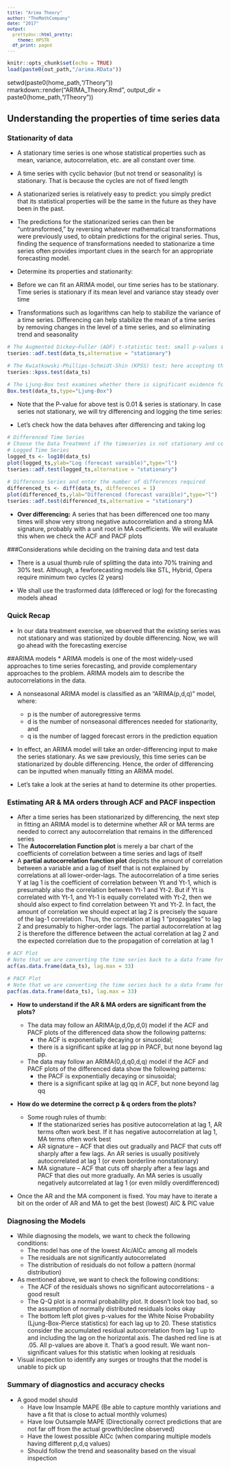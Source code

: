 ```yaml
---
title: "Arima Theory"
author: "TheMathCompany"
date: "2017"
output: 
  prettydoc::html_pretty:
    theme: HPSTR
  df_print: paged
---
```

 
  <style type="text/css">
  
  body, td {
    font-size: 14px;
  }
code.r{
  font-size: 12px;
}
pre {
  font-size: 12px
}
</style>

```r
knitr::opts_chunk$set(echo = TRUE)
load(paste0(out_path,"/arima.RData"))
```


setwd(paste0(home_path,"/Theory"))
rmarkdown::render("ARIMA_Theory.Rmd", output_dir = paste0(home_path,"/Theory"))



## Understanding the properties of time series data
### Stationarity of data 

 * A stationary time series is one whose statistical properties such as mean, variance, autocorrelation, etc. are all constant over time.
 * A time series with cyclic behavior (but not trend or seasonality) is stationary. That is because the cycles are not of fixed length
 * A stationarized series is relatively easy to predict: you simply predict that its statistical properties will be the same in the future as they have been in the past.
 * The predictions for the stationarized series can then be "untransformed," by reversing whatever mathematical transformations were previously used, to obtain predictions for the original series. Thus, finding the sequence of transformations needed to stationarize a time series often provides important clues in the search for an appropriate forecasting model.


 * Determine its properties and stationarity: 

* Before we can fit an ARIMA model, our time series has to be stationary. Time series is stationary if its mean level and variance stay steady over time

* Transformations such as logarithms can help to stabilize the variance of a time series. Differencing can help stabilize the mean of a time series by removing changes in the level of a time series, and so eliminating trend and seasonality

```r
# The Augmented Dickey–Fuller (ADF) t-statistic test: small p-values suggest the data is stationary and doesn’t need to be differenced stationarity
tseries::adf.test(data_ts,alternative = "stationary")

# The Kwiatkowski-Phillips-Schmidt-Shin (KPSS) test; here accepting the null hypothesis means that the series is stationarity, and small p-values suggest that the series is not stationary and a differencing is required
tseries::kpss.test(data_ts)

# The Ljung-Box test examines whether there is significant evidence for non-zero correlations at lags 1-20. Small p-values (i.e., less than 0.05) suggest that the series is stationary.
Box.test(data_ts,type="Ljung-Box")
```

* Note that the P-value for above test is 0.01 & series is stationary. In case series not stationary, we will try differencing and logging the time series:

* Let's check how the data behaves after differencing and taking log
```r
# Differenced Time Series
# Choose the Data Treatment if the timeseries is not stationary and convert the timeseries accordingly
# Logged Time Series
logged_ts <- log10(data_ts)
plot(logged_ts,ylab="Log (forecast varaible)",type="l")
tseries::adf.test(logged_ts,alternative = "stationary")

# Difference Series and enter the number of differences required
differenced_ts <- diff(data_ts, differences = 1)
plot(differenced_ts,ylab="Differenced (forecast varaible)",type="l")
tseries::adf.test(differenced_ts,alternative = "stationary")
```

* **Over differencing:** A series that has been differenced one too many times will show very strong negative autocorrelation and a strong MA signature, probably with a unit root in MA coefficients. We will evaluate this when we check the ACF and PACF plots

###Considerations while deciding on the training data and test data

* There is a usual thumb rule of splitting the data into 70% training and 30% test. Although, a fewforecasting models like STL, Hybrid, Opera require minimum two cycles (2 years)

* We shall use the trasformed data (differeced or log) for the forecasting models ahead

### Quick Recap

* In our data treatment exercise, we observed that the existing series was not stationary and was stationized by double differencing. Now, we will go ahead with the forecasting exercise

##ARIMA models
* ARIMA models is one of the most widely-used approaches to time series forecasting, and provide complementary approaches to the problem. ARIMA models aim to describe the autocorrelations in the data.

* A nonseasonal ARIMA model is classified as an "ARIMA(p,d,q)" model, where:
    + p is the number of autoregressive terms
    + d is the number of nonseasonal differences needed for stationarity, and
    + q is the number of lagged forecast errors in the prediction equation

* In effect, an ARIMA model will take an order-differencing input to make the series stationary. As we saw previously, this time series can be stationarized by double differencing. Hence, the order of differencing can be inputted when manually fitting an ARIMA model.

* Let's take a look at the series at hand to determine its other properties.

### Estimating AR & MA orders through ACF and PACF inspection

* After a time series has been stationarized by differencing, the next step in fitting an ARIMA model is to determine whether AR or MA terms are needed to correct any autocorrelation that remains in the differenced series
* The **Autocorrelation Function plot** is merely a bar chart of the coefficients of correlation between a time series and lags of itself
* A **partial autocorrelation function plot** depicts the amount of correlation between a variable and a lag of itself that is not explained by correlations at all lower-order-lags. The autocorrelation of a time series Y at lag 1 is the coefficient of correlation between Yt and Yt-1, which is presumably also the correlation between Yt-1 and Yt-2. But if Yt is correlated with Yt-1, and Yt-1 is equally correlated with Yt-2, then we should also expect to find correlation between Yt and Yt-2. In fact, the amount of correlation we should expect at lag 2 is precisely the square of the lag-1 correlation. Thus, the correlation at lag 1 "propagates" to lag 2 and presumably to higher-order lags. The partial autocorrelation at lag 2 is therefore the difference between the actual correlation at lag 2 and the expected correlation due to the propagation of correlation at lag 1

```r
# ACF Plot
# Note that we are converting the time series back to a data frame for the ACF function to interpret it as observations
acf(as.data.frame(data_ts), lag.max = 33)

# PACF Plot
# Note that we are converting the time series back to a data frame for the PACF function to interpret it as observations
pacf(as.data.frame(data_ts), lag.max = 33)
```

* **How to understand if the AR & MA orders are significant from the plots?**

    + The data may follow an ARIMA(p,d,0p,d,0) model if the ACF and PACF plots of the differenced data show the following patterns:
        - the ACF is exponentially decaying or sinusoidal;
        - there is a significant spike at lag pp in PACF, but none beyond lag pp.
    + The data may follow an ARIMA(0,d,q0,d,q) model if the ACF and PACF plots of the differenced data show the following patterns:
        - the PACF is exponentially decaying or sinusoidal;
        - there is a significant spike at lag qq in ACF, but none beyond lag qq

* **How do we determine the correct p & q orders from the plots?**
    + Some rough rules of thumb:
        - If the stationarized series has positive autocorrelation at lag 1, AR terms often work best. If it has negative autocorrelation at lag 1, MA terms often work best
        - AR signature – ACF that dies out gradually and PACF that cuts off sharply after a few lags. An AR series is usually positively autocorrelated at lag 1 (or even borderline nonstationary) 
        - MA signature – ACF that cuts off sharply after a few lags and PACF that dies out more gradually. An MA series is usually negatively autcorrelated at lag 1 (or even mildly overdifferenced)

* Once the AR and the MA component is fixed. You may have to iterate a bit on the order of AR and MA to get the best (lowest) AIC & PIC value


### Diagnosing the Models
* While diagnosing the models, we want to check the following conditions:
    + The model has one of the lowest AIc/AICc among all models
    + The residuals are not significantly autocorrelated
    + The distribution of residuals do not follow a pattern (normal distribution)


* As mentioned above, we want to check the following conditions:
    + The ACF of the residuals shows no significant autocorrelations - a good result
    + The Q-Q plot is a normal probability plot.  It doesn't look too bad, so the assumption of normally distributed residuals looks okay
    + The bottom left plot gives p-values for the White Noise Probability (Ljung-Box-Pierce statistics) for each lag up to 20.  These statistics consider the accumulated residual autocorrelation from lag 1 up to and including the lag on the horizontal axis.  The dashed red line is at .05.  All p-values are above it.  That's a good result.  We want non-significant values for this statistic when looking at residuals

* Visual inspection to identify any surges or troughs that the model is unable to pick up

### Summary of diagnostics and accuracy checks

* A good model should
    + Have low Insample MAPE (Be able to capture monthly variations and have a fit that is close to actual monthly volumes)
    + Have low Outsample MAPE (Directionally correct predictions that are not far off from the actual growth/decline observed)
    + Have the lowest possible AICc (when comparing multiple models having different p,d,q values)
    + Should follow the trend and seasonality based on the visual inspection

